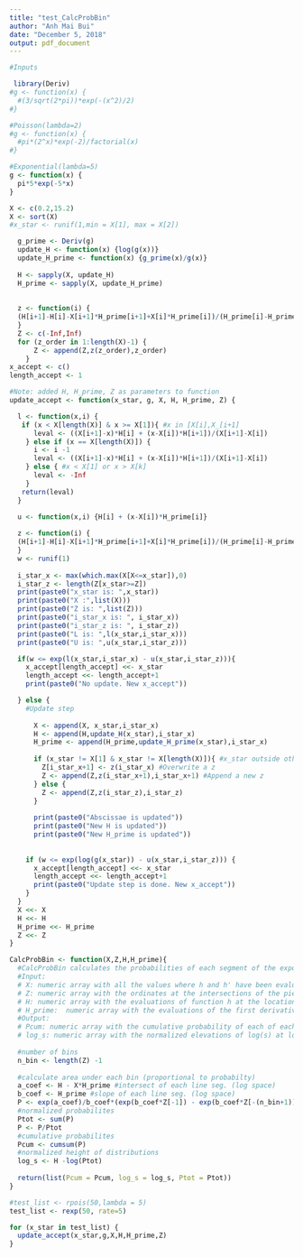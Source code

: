 ```yaml
---
title: "test_CalcProbBin"
author: "Anh Mai Bui"
date: "December 5, 2018"
output: pdf_document
---
```

```r
#Inputs

 library(Deriv)
#g <- function(x) {
  #(3/sqrt(2*pi))*exp(-(x^2)/2)
#}

#Poisson(lambda=2)
#g <- function(x) {
  #pi*(2^x)*exp(-2)/factorial(x)
#}

#Exponential(lambda=5)
g <- function(x) {
  pi*5*exp(-5*x)
}

X <- c(0.2,15.2)
X <- sort(X)
#x_star <- runif(1,min = X[1], max = X[2])

  g_prime <- Deriv(g)
  update_H <- function(x) {log(g(x))}
  update_H_prime <- function(x) {g_prime(x)/g(x)}
  
  H <- sapply(X, update_H)
  H_prime <- sapply(X, update_H_prime) 
  
  
  z <- function(i) {
  (H[i+1]-H[i]-X[i+1]*H_prime[i+1]+X[i]*H_prime[i])/(H_prime[i]-H_prime[i+1])
  }
  Z <- c(-Inf,Inf)
  for (z_order in 1:length(X)-1) {
      Z <- append(Z,z(z_order),z_order)
    }
x_accept <- c()
length_accept <- 1
```


```r
#Note: added H, H_prime, Z as parameters to function
update_accept <- function(x_star, g, X, H, H_prime, Z) {

  l <- function(x,i) {
   if (x < X[length(X)] & x >= X[1]){ #x in [X[i],X_[i+1] 
      leval <- ((X[i+1]-x)*H[i] + (x-X[i])*H[i+1])/(X[i+1]-X[i])
    } else if (x == X[length(X)]) { 
      i <- i -1
      leval <- ((X[i+1]-x)*H[i] + (x-X[i])*H[i+1])/(X[i+1]-X[i])
    } else { #x < X[1] or x > X[k]
      leval <- -Inf
    }
   return(leval)
  }
  
  u <- function(x,i) {H[i] + (x-X[i])*H_prime[i]}

  z <- function(i) {
  (H[i+1]-H[i]-X[i+1]*H_prime[i+1]+X[i]*H_prime[i])/(H_prime[i]-H_prime[i+1])
  }
  w <- runif(1)
  
  i_star_x <- max(which.max(X[X<=x_star]),0)
  i_star_z <- length(Z[x_star>=Z])
  print(paste0("x_star is: ",x_star))
  print(paste0("X :",list(X)))
  print(paste0("Z is: ",list(Z)))
  print(paste0("i_star_x is: ", i_star_x))
  print(paste0("i_star_z is: ", i_star_z))
  print(paste0("L is: ",l(x_star,i_star_x)))
  print(paste0("U is: ",u(x_star,i_star_z)))

  if(w <= exp(l(x_star,i_star_x) - u(x_star,i_star_z))){
    x_accept[length_accept] <<- x_star
    length_accept <<- length_accept+1
    print(paste0("No update. New x_accept"))

  } else {
    #Update step
    
      X <- append(X, x_star,i_star_x)
      H <- append(H,update_H(x_star),i_star_x)
      H_prime <- append(H_prime,update_H_prime(x_star),i_star_x)
      
      if (x_star != X[1] & x_star != X[length(X)]){ #x_star outside other X
        Z[i_star_x+1] <- z(i_star_x) #Overwrite a z
        Z <- append(Z,z(i_star_x+1),i_star_x+1) #Append a new z
      } else {
        Z <- append(Z,z(i_star_z),i_star_z)
      }
      
      print(paste0("Abscissae is updated"))
      print(paste0("New H is updated"))
      print(paste0("New H_prime is updated"))
    
    
    if (w <= exp(log(g(x_star)) - u(x_star,i_star_z))) {
      x_accept[length_accept] <<- x_star
      length_accept <<- length_accept+1
      print(paste0("Update step is done. New x_accept"))
    }
  }
  X <<- X
  H <<- H
  H_prime <<- H_prime
  Z <<- Z
}
```

```r
CalcProbBin <- function(X,Z,H,H_prime){
  #CalcProbBin calculates the probabilities of each segment of the exponential distribution.
  #Input: 
  # X: numeric array with all the values where h and h' have been evaluated
  # Z: numeric array with the ordinates at the intersections of the piecewise exponential function u
  # H: numeric array with the evaluations of function h at the locations X
  # H_prime:  numeric array with the evaluations of the first derivative of h at locations X
  #Output:
  # Pcum: numeric array with the cumulative probability of each of each segment 
  # log_s: numeric array with the normalized elevations of log(s) at locations X
  
  #number of bins
  n_bin <- length(Z) -1
  
  #calculate area under each bin (proportional to probabilty)
  a_coef <- H - X*H_prime #intersect of each line seg. (log space)
  b_coef <- H_prime #slope of each line seg. (log space)
  P <- exp(a_coef)/b_coef*(exp(b_coef*Z[-1]) - exp(b_coef*Z[-(n_bin+1)]))
  #normalized probabilites
  Ptot <- sum(P)
  P <- P/Ptot
  #cumulative probabilites
  Pcum <- cumsum(P) 
  #normalized height of distributions
  log_s <- H -log(Ptot)
  
  return(list(Pcum = Pcum, log_s = log_s, Ptot = Ptot))
}
```


```r
#test_list <- rpois(50,lambda = 5)
test_list <- rexp(50, rate=5)

for (x_star in test_list) {
  update_accept(x_star,g,X,H,H_prime,Z)
}
```

